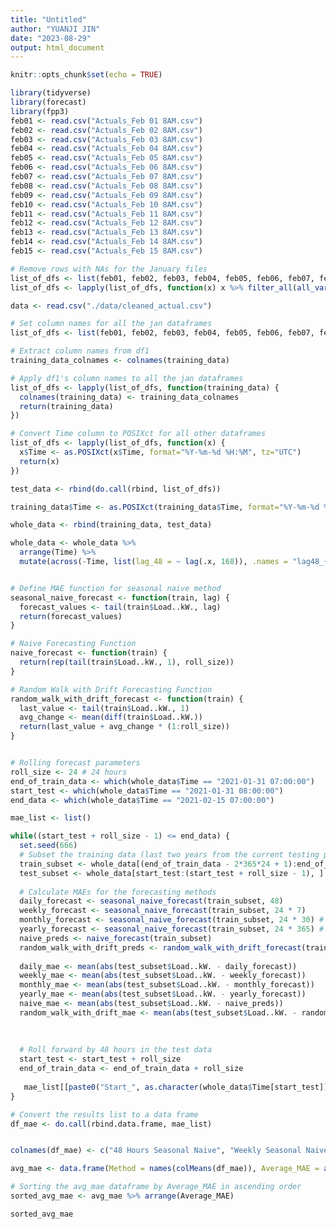 ```yaml
---
title: "Untitled"
author: "YUANJI JIN"
date: "2023-08-29"
output: html_document
---
```


```r
knitr::opts_chunk$set(echo = TRUE)
```

```r
library(tidyverse)
library(forecast)
library(fpp3)
feb01 <- read.csv("Actuals_Feb 01 8AM.csv")
feb02 <- read.csv("Actuals_Feb 02 8AM.csv")
feb03 <- read.csv("Actuals_Feb 03 8AM.csv")
feb04 <- read.csv("Actuals_Feb 04 8AM.csv")
feb05 <- read.csv("Actuals_Feb 05 8AM.csv")
feb06 <- read.csv("Actuals_Feb 06 8AM.csv")
feb07 <- read.csv("Actuals_Feb 07 8AM.csv")
feb08 <- read.csv("Actuals_Feb 08 8AM.csv")
feb09 <- read.csv("Actuals_Feb 09 8AM.csv")
feb10 <- read.csv("Actuals_Feb 10 8AM.csv")
feb11 <- read.csv("Actuals_Feb 11 8AM.csv")
feb12 <- read.csv("Actuals_Feb 12 8AM.csv")
feb13 <- read.csv("Actuals_Feb 13 8AM.csv")
feb14 <- read.csv("Actuals_Feb 14 8AM.csv")
feb15 <- read.csv("Actuals_Feb 15 8AM.csv")

# Remove rows with NAs for the January files
list_of_dfs <- list(feb01, feb02, feb03, feb04, feb05, feb06, feb07, feb08, feb09, feb10, feb11, feb12, feb13, feb14, feb15)
list_of_dfs <- lapply(list_of_dfs, function(x) x %>% filter_all(all_vars(!is.na(.))))

data <- read.csv("./data/cleaned_actual.csv")

# Set column names for all the jan dataframes
list_of_dfs <- list(feb01, feb02, feb03, feb04, feb05, feb06, feb07, feb08, feb09, feb10, feb11, feb12, feb13, feb14, feb15)

# Extract column names from df1
training_data_colnames <- colnames(training_data)

# Apply df1's column names to all the jan dataframes
list_of_dfs <- lapply(list_of_dfs, function(training_data) {
  colnames(training_data) <- training_data_colnames
  return(training_data)
})

# Convert Time column to POSIXct for all other dataframes
list_of_dfs <- lapply(list_of_dfs, function(x) {
  x$Time <- as.POSIXct(x$Time, format="%Y-%m-%d %H:%M", tz="UTC")
  return(x)
})

test_data <- rbind(do.call(rbind, list_of_dfs))

training_data$Time <- as.POSIXct(training_data$Time, format="%Y-%m-%d %H:%M", tz="UTC")

whole_data <- rbind(training_data, test_data)
```

```r

whole_data <- whole_data %>%
  arrange(Time) %>%
  mutate(across(-Time, list(lag_48 = ~ lag(.x, 168)), .names = "lag48_{col}"))


# Define MAE function for seasonal naive method
seasonal_naive_forecast <- function(train, lag) {
  forecast_values <- tail(train$Load..kW., lag)
  return(forecast_values)
}

# Naive Forecasting Function
naive_forecast <- function(train) {
  return(rep(tail(train$Load..kW., 1), roll_size))
}

# Random Walk with Drift Forecasting Function
random_walk_with_drift_forecast <- function(train) {
  last_value <- tail(train$Load..kW., 1)
  avg_change <- mean(diff(train$Load..kW.))
  return(last_value + avg_change * (1:roll_size))
}


# Rolling forecast parameters
roll_size <- 24 # 24 hours
end_of_train_data <- which(whole_data$Time == "2021-01-31 07:00:00")
start_test <- which(whole_data$Time == "2021-01-31 08:00:00")
end_data <- which(whole_data$Time == "2021-02-15 07:00:00")

mae_list <- list()

while((start_test + roll_size - 1) <= end_data) {
  set.seed(666)
  # Subset the training data (last two years from the current testing point)
  train_subset <- whole_data[(end_of_train_data - 2*365*24 + 1):end_of_train_data, ]
  test_subset <- whole_data[start_test:(start_test + roll_size - 1), ]
  
  # Calculate MAEs for the forecasting methods
  daily_forecast <- seasonal_naive_forecast(train_subset, 48)
  weekly_forecast <- seasonal_naive_forecast(train_subset, 24 * 7)
  monthly_forecast <- seasonal_naive_forecast(train_subset, 24 * 30) # Approximate
  yearly_forecast <- seasonal_naive_forecast(train_subset, 24 * 365) # Approximate
  naive_preds <- naive_forecast(train_subset)
  random_walk_with_drift_preds <- random_walk_with_drift_forecast(train_subset)
  
  daily_mae <- mean(abs(test_subset$Load..kW. - daily_forecast))
  weekly_mae <- mean(abs(test_subset$Load..kW. - weekly_forecast))
  monthly_mae <- mean(abs(test_subset$Load..kW. - monthly_forecast))
  yearly_mae <- mean(abs(test_subset$Load..kW. - yearly_forecast))
  naive_mae <- mean(abs(test_subset$Load..kW. - naive_preds))
  random_walk_with_drift_mae <- mean(abs(test_subset$Load..kW. - random_walk_with_drift_preds))
  
  
 
  # Roll forward by 48 hours in the test data
  start_test <- start_test + roll_size
  end_of_train_data <- end_of_train_data + roll_size
  
   mae_list[[paste0("Start_", as.character(whole_data$Time[start_test]))]] <- c(daily_mae, weekly_mae, monthly_mae, yearly_mae, naive_mae, random_walk_with_drift_mae)
}

# Convert the results list to a data frame
df_mae <- do.call(rbind.data.frame, mae_list)


colnames(df_mae) <- c("48 Hours Seasonal Naive", "Weekly Seasonal Naive", "Monthly Seasonal Naive", "Yearly Seasonal Naive", "Naive Last Value", "RandomWalkWithDrift")

avg_mae <- data.frame(Method = names(colMeans(df_mae)), Average_MAE = as.vector(colMeans(df_mae)))

# Sorting the avg_mae dataframe by Average_MAE in ascending order
sorted_avg_mae <- avg_mae %>% arrange(Average_MAE)

sorted_avg_mae
```

# 


